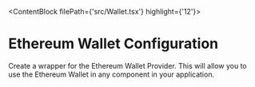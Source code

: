 
<ContentBlock filePath={'src/Wallet.tsx'} highlight={'12'}>

# Ethereum Wallet Configuration

Create a wrapper for the Ethereum Wallet Provider.
This will allow you to use the Ethereum Wallet in any component in your application.

</ContentBlock>
